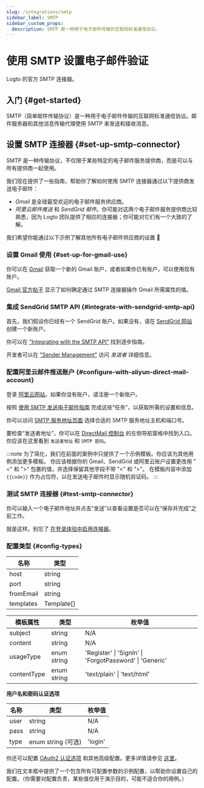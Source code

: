 ```yaml
---
slug: /integrations/smtp
sidebar_label: SMTP
sidebar_custom_props:
  description: SMTP 是一种用于电子邮件传输的互联网标准通信协议。
---
```



# 使用 SMTP 设置电子邮件验证

Logto 的官方 SMTP 连接器。

<GuideTip />

## 入门 \{#get-started}

SMTP（简单邮件传输协议）是一种用于电子邮件传输的互联网标准通信协议。邮件服务器和其他消息传输代理使用 SMTP 来发送和接收消息。

## 设置 SMTP 连接器 \{#set-up-smtp-connector}

SMTP 是一种传输协议，不仅限于某些特定的电子邮件服务提供商，而是可以与所有提供商一起使用。

我们现在提供了一些指南，帮助你了解如何使用 SMTP 连接器通过以下提供商发送电子邮件：

- _Gmail_ 是全球最受欢迎的电子邮件服务供应商。
- _阿里云邮件推送_ 和 _SendGrid 邮件_。你可能对这两个电子邮件服务提供商比较熟悉，因为 Logto 团队提供了相应的连接器；你可能对它们有一个大致的了解。

我们希望你能通过以下示例了解其他所有电子邮件供应商的设置 :rocket:

### 设置 Gmail 使用 \{#set-up-for-gmail-use}

你可以在 [Gmail](https://mail.google.com/) 获取一个新的 Gmail 账户，或者如果你已有账户，可以使用现有账户。

[Gmail 官方帖子](https://support.google.com/a/answer/176600) 显示了如何确定通过 SMTP 连接器操作 Gmail 所需属性的值。

### 集成 SendGrid SMTP API \{#integrate-with-sendgrid-smtp-api}

首先，我们假设你已经有一个 SendGrid 账户。如果没有，请在 [SendGrid 网站](https://app.sendgrid.com/) 创建一个新账户。

你可以在 ["Integrating with the SMTP API"](https://docs.sendgrid.com/for-developers/sending-email/integrating-with-the-smtp-api) 找到逐步指南。

开发者可以在 ["Sender Management"](https://mc.sendgrid.com/senders) 访问 _发送者_ 详细信息。

### 配置阿里云邮件推送账户 \{#configure-with-aliyun-direct-mail-account}

登录 [阿里云网站](https://cn.aliyun.com/)。如果你没有账户，请注册一个新账户。

按照 [使用 SMTP 发送电子邮件指南](https://www.alibabacloud.com/help/en/directmail/latest/send-emails-using-smtp) 完成这些“任务”，以获取所需的设置和信息。

你可以访问 [SMTP 服务地址页面](https://www.alibabacloud.com/help/en/directmail/latest/smtp-service-address) 选择合适的 SMTP 服务地址主机和端口号。

要检查“发送者地址”，你可以在 [DirectMail 控制台](https://dm.console.aliyun.com/) 的左侧导航窗格中找到入口。你应该在这里看到 `发送者地址` 和 `SMTP 密码`。

:::note
为了简化，我们在前面的案例中只提供了一个示例模板。你应该为其他用例添加更多模板。
你应该根据你的 Gmail、SendGrid 或阿里云账户设置更改用 "\<" 和 ">" 包裹的值，并选择保留其他字段不带 "\<" 和 ">"。
在模板内容中添加 `{{code}}` 作为占位符，以在发送电子邮件时显示随机验证码。
:::

### 测试 SMTP 连接器 \{#test-smtp-connector}

你可以输入一个电子邮件地址并点击“发送”以查看设置是否可以在“保存并完成”之前工作。

就是这样。别忘了 [在登录体验中启用连接器](/connectors/email-connectors/#enable-email-sign-up-or-sign-in)。

### 配置类型 \{#config-types}

| 名称      | 类型       |
| --------- | ---------- |
| host      | string     |
| port      | string     |
| fromEmail | string     |
| templates | Template[] |

| 模板属性    | 类型        | 枚举值                                                  |
| ----------- | ----------- | ------------------------------------------------------- |
| subject     | string      | N/A                                                     |
| content     | string      | N/A                                                     |
| usageType   | enum string | 'Register' \| 'SignIn' \| 'ForgotPassword' \| 'Generic' |
| contentType | enum string | 'text/plain' \| 'text/html'                             |

**用户名和密码认证选项**

| 名称 | 类型               | 枚举值  |
| ---- | ------------------ | ------- |
| user | string             | N/A     |
| pass | string             | N/A     |
| type | enum string (可选) | 'login' |

你还可以配置 [OAuth2 认证选项](https://nodemailer.com/smtp/oauth2/) 和其他高级配置。更多详情请参见 [这里](https://nodemailer.com/smtp/)。

我们在文本框中提供了一个包含所有可配置参数的示例配置，以帮助你设置自己的配置。（你需要对配置负责，某些值仅用于演示目的，可能不适合你的用例。）

